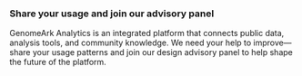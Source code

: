 ### Share your usage and join our advisory panel

GenomeArk Analytics is an integrated platform that connects public data, analysis tools, and community knowledge. We need your help to improve—share your usage patterns and join our design advisory panel to help shape the future of the platform.

<CardActions>
  <Link label="Get Involved" url="" />
</CardActions>
